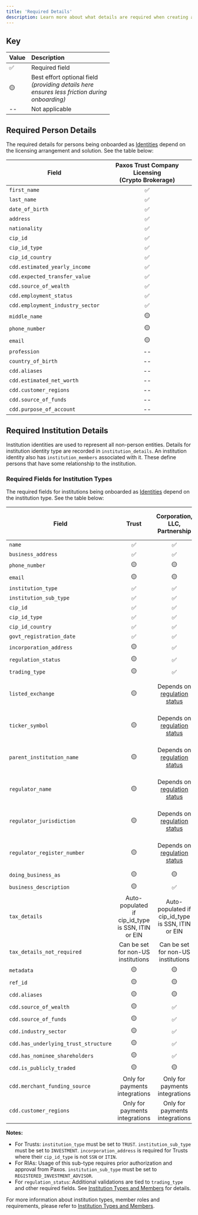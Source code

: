 ```yaml
---
title: 'Required Details'
description: Learn more about what details are required when creating an Identity
---
```




[create-identity]: /api-reference/identity
[institution-types]: /guides/identity/institution-types
[regulation-status]: /guides/identity/institution-types#creating-financially-regulated-institutions

<Description description={frontMatter.description}/>

## Key
| Value | Description     |
|-------|:-----------------------------------|
| ✅    | Required field                                                                                      |
| 🟡   | <div>Best effort optional field _<br/>(providing details here<br/> ensures less friction during<br/> onboarding)_</div> |
| --   | Not applicable                                                                                      |

## Required Person Details
The required details for persons being onboarded as [Identities][create-identity] depend on the
licensing arrangement and solution. See the table below:

| Field                            | <span>Paxos Trust Company Licensing<br/>(Crypto Brokerage)</span> |
|----------------------------------|:-----------------------------------------------------------------:|
| `first_name`                     |                                 ✅                                 |
| `last_name`                      |                                 ✅                                 |
| `date_of_birth`                  |                                 ✅                                 |
| `address`                        |                                 ✅                                 |
| `nationality`                    |                                 ✅                                 |
| `cip_id`                         |                                 ✅                                 |
| `cip_id_type`                    |                                 ✅                                 |
| `cip_id_country`                 |                                 ✅                                 |
| `cdd.estimated_yearly_income`    |                                 ✅                                 |
| `cdd.expected_transfer_value`    |                                 ✅                                 |
| `cdd.source_of_wealth`           |                                 ✅                                 |
| `cdd.employment_status`          |                                 ✅                                 |
| `cdd.employment_industry_sector` |                                 ✅                                 |
| `middle_name`                    |                                🟡                                 |
| `phone_number`                   |                                🟡                                 |
| `email`                          |                                🟡                                 |
| `profession`                     |                                --                                 |
| `country_of_birth`               |                                --                                 |
| `cdd.aliases`                    |                                --                                 |
| `cdd.estimated_net_worth`        |                                --                                 |
| `cdd.customer_regions`           |                                --                                 |
| `cdd.source_of_funds`            |                                --                                 |
| `cdd.purpose_of_account`         |                                --                                 |

## Required Institution Details

Institution identities are used to represent all non-person entities. Details for institution identity type are recorded in `institution_details`. An institution identity also has `institution_members` associated with it. These define persons that have some relationship to the institution.

### Required Fields for Institution Types

The required fields for institutions being onboarded as [Identities][create-identity] depend on the institution type. See the table below:

| Field                                |                <span>Trust</span>                 |    <span>Corporation, LLC, Partnership</span>     | <span>Registered Investment Advisor (RIA)</span>  |
|--------------------------------------|:-------------------------------------------------:|:-------------------------------------------------:|:-------------------------------------------------:|
| `name`                               |                         ✅                         |                         ✅                         |                         ✅                         |
| `business_address`                   |                         ✅                         |                         ✅                         |                         ✅                         |
| `phone_number`                       |                        🟡                         |                        🟡                         |                        🟡                         |
| `email`                              |                        🟡                         |                        🟡                         |                        🟡                         |
| `institution_type`                   |                         ✅                         |                         ✅                         |                         ✅                         |
| `institution_sub_type`               |                         ✅                         |                         ✅                         |                         ✅                         |
| `cip_id`                             |                         ✅                         |                         ✅                         |                         ✅                         |
| `cip_id_type`                        |                         ✅                         |                         ✅                         |                         ✅                         |
| `cip_id_country`                     |                         ✅                         |                         ✅                         |                         ✅                         |
| `govt_registration_date`             |                         ✅                         |                         ✅                         |                        ✅                         |
| `incorporation_address`              |                        🟡                         |                         ✅                         |                        ✅                         |
| `regulation_status`                  |                        🟡                         |                         ✅                         |                         ✅                         |
| `trading_type`                       |                        🟡                         |                         ✅                         |                        ✅                         |
| `listed_exchange`                    |                        🟡                         |                        Depends on [regulation status][regulation-status]                         |                        Depends on [regulation status][regulation-status]                         |
| `ticker_symbol`                      |                        🟡                         |                        Depends on [regulation status][regulation-status]                         |                        Depends on [regulation status][regulation-status]                         |
| `parent_institution_name`            |                        🟡                         |                        Depends on [regulation status][regulation-status]                         |                        Depends on [regulation status][regulation-status]                         |
| `regulator_name`                     |                        🟡                         |                        Depends on [regulation status][regulation-status]                         |                         Depends on [regulation status][regulation-status]                         |
| `regulator_jurisdiction`             |                        🟡                         |                        Depends on [regulation status][regulation-status]                         |                         Depends on [regulation status][regulation-status]                         |
| `regulator_register_number`          |                        🟡                         |                        Depends on [regulation status][regulation-status]                         |                         Depends on [regulation status][regulation-status]                         |
| `doing_business_as`                  |                        🟡                         |                        🟡                         |                        🟡                         |
| `business_description`               |                        🟡                         |                        ✅                         |                        🟡                         |
| `tax_details`                        | Auto-populated if cip_id_type is SSN, ITIN or EIN | Auto-populated if cip_id_type is SSN, ITIN or EIN | Auto-populated if cip_id_type is SSN, ITIN or EIN |
| `tax_details_not_required`           |        Can be set for non-US institutions         |        Can be set for non-US institutions         |        Can be set for non-US institutions         |
| `metadata`                           |                        🟡                         |                        🟡                         |                        🟡                         |
| `ref_id`                             |                        🟡                         |                        🟡                         |                        🟡                         |
| `cdd.aliases`                        |                        🟡                         |                        🟡                         |                        🟡                         |
| `cdd.source_of_wealth`               |                        🟡                         |                        ✅                         |                        🟡                         |
| `cdd.source_of_funds`                |                        🟡                         |                        ✅                         |                        🟡                         |
| `cdd.industry_sector`                |                        🟡                         |                        ✅                         |                        🟡                         |
| `cdd.has_underlying_trust_structure` |                        🟡                         |                        ✅                         |                        🟡                         |
| `cdd.has_nominee_shareholders`       |                        🟡                         |                        ✅                         |                        🟡                         |
| `cdd.is_publicly_traded`             |                        🟡                         |                        🟡                         |                        🟡                         |
| `cdd.merchant_funding_source`        |                        Only for payments integrations                         |                        Only for payments integrations                         |                        Only for payments integrations                         |
| `cdd.customer_regions`               |                        Only for payments integrations                         |                        Only for payments integrations                         |                        Only for payments integrations                         |

**Notes:**
- For Trusts: `institution_type` must be set to `TRUST`. `institution_sub_type` must be set to `INVESTMENT`. `incorporation_address` is required for Trusts where their `cip_id_type` is not `SSN` or `ITIN`.
- For RIAs: Usage of this sub-type requires prior authorization and approval from Paxos. `institution_sub_type` must be set to `REGISTERED_INVESTMENT_ADVISOR`.
- For `regulation_status`: Additional validations are tied to `trading_type` and other required fields. See [Institution Types and Members][institution-types] for details.

For more information about institution types, member roles and requirements, please refer to [Institution Types and Members][institution-types].

